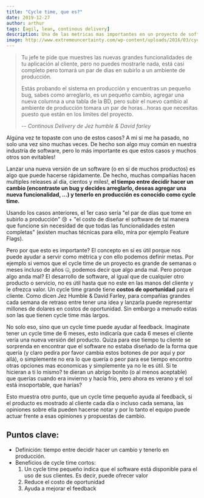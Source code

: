 ```yaml
---
title: "Cycle time, que es?"
date: 2019-12-27
author: arthur
tags: [agil, lean, continous delivery]
description: Una de las metricas mas importantes en un proyecto de software y que muchas veces es olvidada
image: http://www.extremeuncertainty.com/wp-content/uploads/2016/03/cycletime.png
---
```


> Tu jefe te pide que muestres las nuevas grandes funcionalidades de tu aplicación al cliente, pero no puedes mostrarle nada, está casi completo pero tomará un par de dias en subirlo a un ambiente de producción.
>
> Estás probando el sistema en producción y encuentras un pequeño bug, sabes como arreglarlo, es un pequeño cambio, agregar una nueva columna a una tabla de la BD, pero subir el nuevo cambio al ambiente de producción tomara un par de horas...horas que necesitas puesto que están en los limites del proyecto.
>
> -- <cite>Continous Delivery de Jez humble & David farley</cite>

Algúna vez te topaste con uno de estos casos? A mi si me ha pasado, no solo una vez sino muchas veces. De hecho son algo muy común en nuestra industría de software, pero lo más importante es que estos casos y muchos otros son evitables!

Lanzar una nueva versión de un software (o en sí de muchos productos) es algo que puede hacerse rápidamente. De hecho, muchas compañias hacen multiples releases al día, cientos y miles!, **el tiempo entre decidir hacer un cambio (encontraste un bug y decides arreglarlo, deseas agregar una nueva funcionalidad, ...) y tenerlo en producción es conocido como cycle time.**

Usando los casos anteriores, el 1er caso sería "el par de días que tome en subirlo a producción" 😢 + "el costo de diseñar el software de tal manera que funcione sin necesidad de que todas las funcionalidades esten completas" (existen muchas técnicas para ello, mira por ejemplo Feature Flags).

Pero por que esto es importante? El concepto en sí es útil porque nos puede ayudar a servir como métrica y con ello podemos definir metas. Por ejemplo si vemos que el cycle time de un proyecto es grande de semanas o meses incluso de años 🤐, podemos decir que algo anda mal. Pero porque algo anda mal? El desarrollo de software, al igual que de cualquier otro producto o servicio, no es útil hasta que no este en las manos del cliente y le ofrezca valor. Un cycle time grande tiene **costos de oportunidad** para el cliente. Como dicen Jez Humble & David Farley, para compañias grandes cada semana de retraso entre tener una idea y lanzarla puede representar millones de dolares en costos de oportunidad. Sin embargo a menudo estas son las que tienen cycle time más largos.

No solo eso, sino que un cycle time puede ayudar al feedback. Imaginate tener un cycle time de 6 meses, esto indicaría que cada 6 meses el cliente vería una nueva versión del producto. Quiza para ese tiempo tu cliente se sorprenda en encontrar que el software no estaba diseñado de la forma que quería (y claro pedira por favor cambia estos botones de por aquí y por allá), o simplemente no era lo que quería o peor para ese tiempo encontro otras opciones mas economicas y simplemente ya no le es útil. Si te hicieran a ti lo mismo? te dieran un abrigo bonito (o al menos aceptable) que querías cuando era invierno y hacía frio, pero ahora es verano y el sol está insoportable, que harías?

Esto muestra otro punto, que un cycle time pequeño ayuda al feedback, si el producto es mostrado al cliente cada día o incluso cada semana, las opiniones sobre ella pueden hacerse notar y por lo tanto el equipo puede actuar frente a esas opiniones y propuestas de cambio.

## Puntos clave:

- Definición: tiempo entre decidir hacer un cambio y tenerlo en producción.
- Beneficios de cycle time cortos:
  1. Un cycle time pequeño indica que el software está disponible para el uso de sus clientes. Es decir, puede ofrecer valor
  2. Reduce el costo de oportunidad
  3. Ayuda a mejorar el feedback
